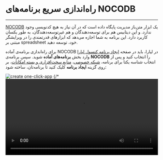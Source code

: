
<Layout>

# راه‌اندازی سریع برنامه‌های NOCODB
<hr className="mb-2" />

<a href="https://github.com/nocodb/nocodb" className="blue-link">NOCODB</a> یک ابزار متن‌باز مدیریت پایگاه داده است که در آن نیاز به هیچ کدنویسی وجود ندارد. و این دیتابیس هم برای توسعه‌دهندگان و هم غیرتوسعه‌دهندگان، به طور یکسان کاربرد دارد. این برنامه به شما اجازه می‌دهد که ابزارهای قدرتمندی را در ویرایشگر مبتنی بر spreadsheet خود، توسعه دهید.


<div className="h-4" />

برای راه‌اندازی برنامه‌ی آماده NOCODB در لیارا، باید در صفحه <a href="https://console.liara.ir/apps/create" className="blue-link">ایجاد برنامه‌ کنسول لیارا</a> وارد بخش <b>برنامه‌های آماده</b> شوید.
سپس برنامه‌ی <b>NOCODB</b> 
را انتخاب کنید و پس از انتخاب شناسه یکتا برای برنامه، <a href="/paas/details/private-network" className="blue-link">شبکه خصوصی</a>، <a href="/paas/details/plans/about" className="blue-link">منابع سخت‌افزاری و بسته امکانات</a>، بر روی گزینه <b>ایجاد برنامه</b> کلیک کنید تا برنامه‌تان، ساخته شود:
<div className="h-4" />
<img src="https://files.liara.ir/docs/nocodb/nocodb.gif" alt="create one-click-app" />
{/* <video
  src="https://files.liara.ir/liara/mattermost/create-mattermost.mp4"
  controls="controls"
  className="block w-full"
  width="100%"
/> */}

<div className="h-4" />

پس از ساخته شدن برنامه، می‌توانید از آن، استفاده کنید.

<Section id="see-also" title="همچنین بخوانید:" />

<div className='h-2' />
<div className="grid grid-cols-1 gap-4">
            {[
      {
        title: "تغییر نسخه‌ی برنامه مستقر شده",
        link: "./how-tos/choose-version"
      },
  ].map(item =>
    <Link href={item.link}>
    <Card className="flex cursor-pointer w-full items-center justify-between">
        <div className="flex items-center gap-3">
        <h4>
            {item.title}
        </h4>
        </div>
        <GoArrowLeft className="ml-1" />
    </Card>
    </Link>
            )}
</div>


</Layout>